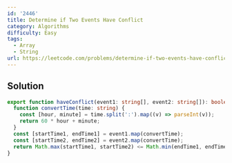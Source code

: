 ```yaml
---
id: '2446'
title: Determine if Two Events Have Conflict
category: Algorithms
difficulty: Easy
tags:
  - Array
  - String
url: https://leetcode.com/problems/determine-if-two-events-have-conflict
---
```


## Solution

```typescript showLineNumbers
export function haveConflict(event1: string[], event2: string[]): boolean {
  function convertTime(time: string) {
    const [hour, minute] = time.split(':').map((v) => parseInt(v));
    return 60 * hour + minute;
  }
  const [startTime1, endTime1] = event1.map(convertTime);
  const [startTime2, endTime2] = event2.map(convertTime);
  return Math.max(startTime1, startTime2) <= Math.min(endTime1, endTime2);
}
```
